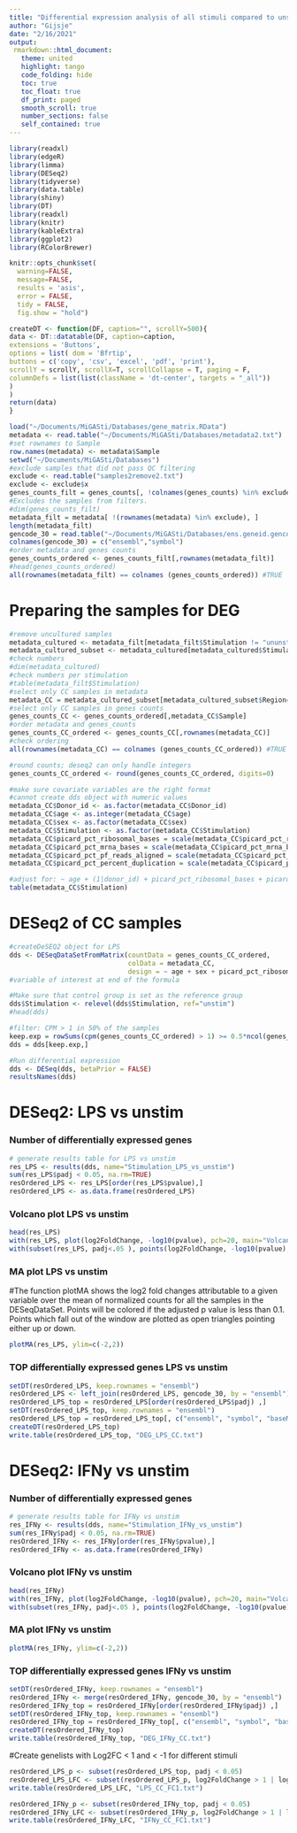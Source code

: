 ```yaml
---
title: "Differential expression analysis of all stimuli compared to unstimulated in CC region only"
author: "Gijsje"
date: "2/16/2021"
output: 
 rmarkdown::html_document:
   theme: united
   highlight: tango
   code_folding: hide
   toc: true
   toc_float: true
   df_print: paged
   smooth_scroll: true
   number_sections: false
   self_contained: true
---
```


```r
library(readxl)
library(edgeR)
library(limma)
library(DESeq2)
library(tidyverse)
library(data.table)
library(shiny)
library(DT)
library(readxl)
library(knitr)
library(kableExtra)
library(ggplot2)
library(RColorBrewer)

knitr::opts_chunk$set( 
  warning=FALSE,
  message=FALSE,
  results = 'asis',
  error = FALSE,
  tidy = FALSE,
  fig.show = "hold")
```

```r
createDT <- function(DF, caption="", scrollY=500){
data <- DT::datatable(DF, caption=caption,
extensions = 'Buttons',
options = list( dom = 'Bfrtip',
buttons = c('copy', 'csv', 'excel', 'pdf', 'print'),
scrollY = scrollY, scrollX=T, scrollCollapse = T, paging = F,
columnDefs = list(list(className = 'dt-center', targets = "_all"))
)
)
return(data)
}
```

```r
load("~/Documents/MiGASti/Databases/gene_matrix.RData")
metadata <- read.table("~/Documents/MiGASti/Databases/metadata2.txt")
#set rownames to Sample
row.names(metadata) <- metadata$Sample 
setwd("~/Documents/MiGASti/Databases")
#exclude samples that did not pass QC filtering
exclude <- read.table("samples2remove2.txt")
exclude <- exclude$x
genes_counts_filt = genes_counts[, !colnames(genes_counts) %in% exclude] 
#Excludes the samples from filters. 
#dim(genes_counts_filt)
metadata_filt = metadata[ !(rownames(metadata) %in% exclude), ]
length(metadata_filt)
gencode_30 = read.table("~/Documents/MiGASti/Databases/ens.geneid.gencode.v30")
colnames(gencode_30) = c("ensembl","symbol")
#order metadata and genes counts
genes_counts_ordered <- genes_counts_filt[,rownames(metadata_filt)]
#head(genes_counts_ordered)
all(rownames(metadata_filt) == colnames (genes_counts_ordered)) #TRUE
```

# Preparing the samples for DEG

```r
#remove uncultured samples
metadata_cultured <- metadata_filt[metadata_filt$Stimulation != "ununstim",]
metadata_cultured_subset <- metadata_cultured[metadata_cultured$Stimulation != "ununstim",]
#check numbers
#dim(metadata_cultured)
#check numbers per stimulation
#table(metadata_filt$Stimulation)
#select only CC samples in metadata
metadata_CC = metadata_cultured_subset[metadata_cultured_subset$Region=="CC",]
#select only CC samples in genes counts
genes_counts_CC <- genes_counts_ordered[,metadata_CC$Sample]
#order metadata and genes_counts
genes_counts_CC_ordered <- genes_counts_CC[,rownames(metadata_CC)]
#check ordering
all(rownames(metadata_CC) == colnames (genes_counts_CC_ordered)) #TRUE

#round counts; deseq2 can only handle integers
genes_counts_CC_ordered <- round(genes_counts_CC_ordered, digits=0)

#make sure covariate variables are the right format 
#cannot create dds object with numeric values
metadata_CC$Donor_id <- as.factor(metadata_CC$Donor_id)
metadata_CC$age <- as.integer(metadata_CC$age)
metadata_CC$sex <- as.factor(metadata_CC$sex)
metadata_CC$Stimulation <- as.factor(metadata_CC$Stimulation)
metadata_CC$picard_pct_ribosomal_bases = scale(metadata_CC$picard_pct_ribosomal_bases)
metadata_CC$picard_pct_mrna_bases = scale(metadata_CC$picard_pct_mrna_bases)
metadata_CC$picard_pct_pf_reads_aligned = scale(metadata_CC$picard_pct_pf_reads_aligned)
metadata_CC$picard_pct_percent_duplication = scale(metadata_CC$picard_pct_percent_duplication)

#adjust for: ~ age + (1|donor_id) + picard_pct_ribosomal_bases + picard_pct_mrna_bases +   picard_pct_percent_duplication + picard_pct_pf_reads_aligned 
table(metadata_CC$Stimulation)
```

# DESeq2 of CC samples 

```r
#createDeSEQ2 object for LPS
dds <- DESeqDataSetFromMatrix(countData = genes_counts_CC_ordered,
                              colData = metadata_CC,
                              design = ~ age + sex + picard_pct_ribosomal_bases + picard_pct_mrna_bases + picard_pct_percent_duplication + picard_pct_pf_reads_aligned + Stimulation) 
#variable of interest at end of the formula

#Make sure that control group is set as the reference group
dds$Stimulation <- relevel(dds$Stimulation, ref="unstim")
#head(dds)

#filter: CPM > 1 in 50% of the samples 
keep.exp = rowSums(cpm(genes_counts_CC_ordered) > 1) >= 0.5*ncol(genes_counts_CC_ordered)
dds = dds[keep.exp,]

#Run differential expression 
dds <- DESeq(dds, betaPrior = FALSE)
resultsNames(dds)
```

# DESeq2: LPS vs unstim
### Number of differentially expressed genes 

```r
# generate results table for LPS vs unstim
res_LPS <- results(dds, name="Stimulation_LPS_vs_unstim")
sum(res_LPS$padj < 0.05, na.rm=TRUE)
resOrdered_LPS <- res_LPS[order(res_LPS$pvalue),] 
resOrdered_LPS <- as.data.frame(resOrdered_LPS)
```

### Volcano plot LPS vs unstim

```r
head(res_LPS)
with(res_LPS, plot(log2FoldChange, -log10(pvalue), pch=20, main="Volcano plot", xlim=c(-2.5,2)))
with(subset(res_LPS, padj<.05 ), points(log2FoldChange, -log10(pvalue), pch=20, col="red"))
```

### MA plot LPS vs unstim
#The function plotMA shows the log2 fold changes attributable to a given variable over the mean of normalized counts for all the samples in the DESeqDataSet. Points will be colored if the adjusted p value is less than 0.1. Points which fall out of the window are plotted as open triangles pointing either up or down.

```r
plotMA(res_LPS, ylim=c(-2,2))
```

### TOP differentially expressed genes LPS vs unstim

```r
setDT(resOrdered_LPS, keep.rownames = "ensembl")
resOrdered_LPS <- left_join(resOrdered_LPS, gencode_30, by = "ensembl")
resOrdered_LPS_top = resOrdered_LPS[order(resOrdered_LPS$padj) ,]
setDT(resOrdered_LPS_top, keep.rownames = "ensembl")
resOrdered_LPS_top = resOrdered_LPS_top[, c("ensembl", "symbol", "baseMean", "log2FoldChange", "lfcSE", "stat", "pvalue", "padj")]
createDT(resOrdered_LPS_top)
write.table(resOrdered_LPS_top, "DEG_LPS_CC.txt")
```

# DESeq2: IFNy vs unstim
### Number of differentially expressed genes 

```r
# generate results table for IFNy vs unstim
res_IFNy <- results(dds, name="Stimulation_IFNy_vs_unstim")
sum(res_IFNy$padj < 0.05, na.rm=TRUE)
resOrdered_IFNy <- res_IFNy[order(res_IFNy$pvalue),] 
resOrdered_IFNy <- as.data.frame(resOrdered_IFNy)
```

### Volcano plot IFNy vs unstim

```r
head(res_IFNy)
with(res_IFNy, plot(log2FoldChange, -log10(pvalue), pch=20, main="Volcano plot", xlim=c(-10,10)))
with(subset(res_IFNy, padj<.05 ), points(log2FoldChange, -log10(pvalue), pch=20, col="red"))
```

### MA plot IFNy vs unstim

```r
plotMA(res_IFNy, ylim=c(-2,2))
```

### TOP differentially expressed genes IFNy vs unstim

```r
setDT(resOrdered_IFNy, keep.rownames = "ensembl")
resOrdered_IFNy <- merge(resOrdered_IFNy, gencode_30, by = "ensembl")
resOrdered_IFNy_top = resOrdered_IFNy[order(resOrdered_IFNy$padj) ,]
setDT(resOrdered_IFNy_top, keep.rownames = "ensembl")
resOrdered_IFNy_top = resOrdered_IFNy_top[, c("ensembl", "symbol", "baseMean", "log2FoldChange", "lfcSE", "stat", "pvalue", "padj")]
createDT(resOrdered_IFNy_top)
write.table(resOrdered_IFNy_top, "DEG_IFNy_CC.txt")
```


#Create genelists with Log2FC < 1 and < -1 for different stimuli

```r
resOrdered_LPS_p <- subset(resOrdered_LPS_top, padj < 0.05)
resOrdered_LPS_LFC <- subset(resOrdered_LPS_p, log2FoldChange > 1 | log2FoldChange < -1)
write.table(resOrdered_LPS_LFC, "LPS_CC_FC1.txt")

resOrdered_IFNy_p <- subset(resOrdered_IFNy_top, padj < 0.05)
resOrdered_IFNy_LFC <- subset(resOrdered_IFNy_p, log2FoldChange > 1 | log2FoldChange < -1)
write.table(resOrdered_IFNy_LFC, "IFNy_CC_FC1.txt")
```
 










